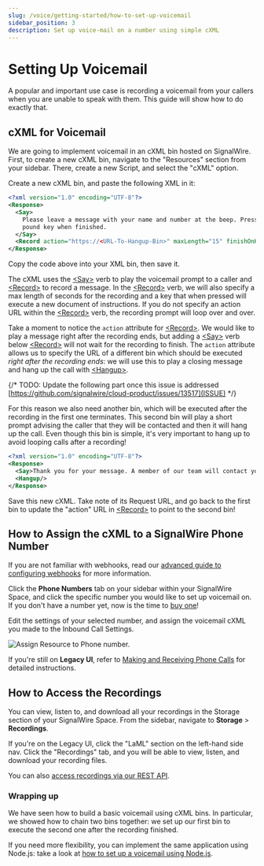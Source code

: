 ```yaml
---
slug: /voice/getting-started/how-to-set-up-voicemail
sidebar_position: 3
description: Set up voice-mail on a number using simple cXML
---
```


# Setting Up Voicemail

A popular and important use case is recording a voicemail from your callers when you are unable to speak with them. This guide will show how to do exactly that.

## cXML for Voicemail

We are going to implement voicemail in an cXML bin hosted on SignalWire. 
First, to create a new cXML bin, navigate to the "Resources" section from your sidebar. There, create
a new Script, and select the "cXML" option. 

Create a new cXML bin, and paste the following XML in it:

```xml
<?xml version="1.0" encoding="UTF-8"?>
<Response>
  <Say>
    Please leave a message with your name and number at the beep. Press the
    pound key when finished.
  </Say>
  <Record action="https://<URL-To-Hangup-Bin>" maxLength="15" finishOnKey="#" />
</Response>
```

Copy the code above into your XML bin, then save it.

The cXML uses the [&lt;Say>] verb to play 
the voicemail prompt to a caller and [&lt;Record>] to record a message.
In the [&lt;Record>] verb, we will also specify a max length of seconds for the recording 
and a key that when pressed will execute a new document of instructions. If you do not specify an action URL within the 
[&lt;Record>] verb, the recording prompt will loop over and over.


Take a moment to notice the `action` attribute for [&lt;Record>]. We would like to play a 
message right after the recording ends, but adding a [&lt;Say>] verb below 
[&lt;Record>] will not wait for the recording to finish.
The `action` attribute allows us to specify the URL of a different bin which should be executed _right after the recording ends_: 
we will use this to play a closing message and hang up the call with [&lt;Hangup>].

{/* TODO: Update the following part once this issue is addressed [https://github.com/signalwire/cloud-product/issues/13517](ISSUE) */}

For this reason we also need another bin, which will be executed after the recording in the first one terminates. This second bin will 
play a short prompt advising the caller that they will be contacted and then it will hang up the call. Even though this bin is 
simple, it's very important to hang up to avoid looping calls after a recording!

```xml
<?xml version="1.0" encoding="UTF-8"?>
<Response>
  <Say>Thank you for your message. A member of our team will contact you shortly. Goodbye!</Say>
  <Hangup/>
</Response>
```

Save this new cXML. Take note of its Request URL, and go back to the first bin to update the "action" URL in 
[&lt;Record>] to point to the second bin!

[&lt;Record>]:/compatibility-api/cxml/voice/record
[&lt;Hangup>]:/compatibility-api/cxml/voice/hangup
[&lt;Say>]:/compatibility-api/cxml/voice/say


## How to Assign the cXML to a SignalWire Phone Number

If you are not familiar with webhooks, 
read our [advanced guide to configuring webhooks](/platform/phone-numbers/guides/how-to-configure-your-webhook) 
for more information.

Click the **Phone Numbers** tab on your sidebar within your SignalWire Space, 
and click the specific number you would like to set up voicemail on. 
If you don't have a number yet, now is the time to [buy one](/platform/phone-numbers/getting-started/buying-a-phone-number)!

Edit the settings of your selected number, and assign the voicemail cXML you made to
the Inbound Call Settings.

![Assign Resource to Phone number.](@image/dashboard/phone-numbers/assign-resource-voice.png)


<NewLegacy />

If you're still on **Legacy UI**, refer to [Making and Receiving Phone Calls](../making-and-receiving-phone-calls/index.mdx) for detailed instructions.

## How to Access the Recordings

You can view, listen to, and download all your recordings in the Storage section of your SignalWire Space. From the sidebar, navigate to **Storage** > **Recordings**.

If you're on the Legacy UI, click the "LaML" section on the left-hand side nav. Click the "Recordings" tab, and you will be able to view, listen, and 
download your recording files. 

You can also [access recordings via our  REST API](/rest/compatibility-api/endpoints/retrieve-recording).

### Wrapping up

We have seen how to build a basic voicemail using cXML bins. In
particular, we showed how to chain two bins together: we set up our first bin to
execute the second one after the recording finished.

If you need more flexibility, you can implement the same application using Node.js:
take a look at [how to set up a voicemail using Node.js](/sdks/reference/realtime-sdk/guides/voice/setting-up-voicemail).
